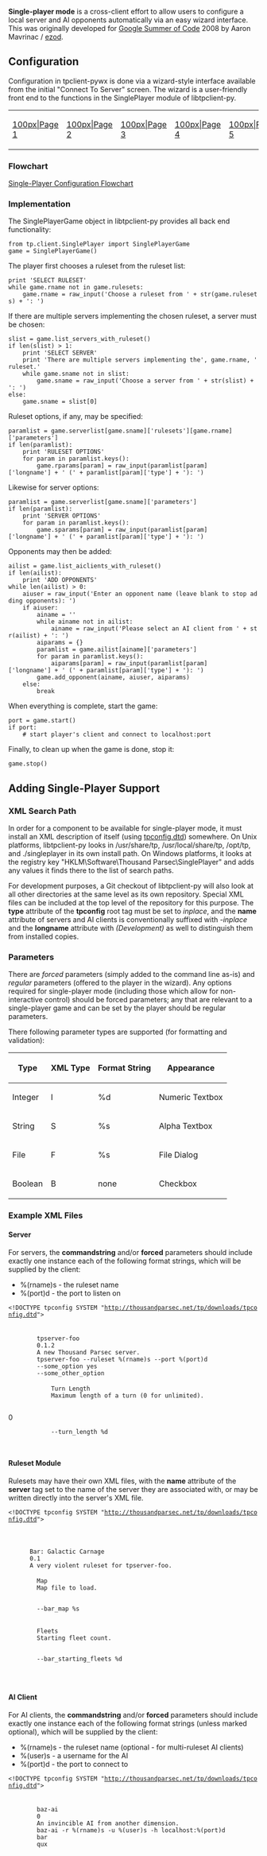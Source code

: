 '''Single-player mode''' is a cross-client effort to allow users to configure a local server and AI opponents automatically via an easy wizard interface. This was originally developed for [[Google Summer of Code]] 2008 by Aaron Mavrinac / [[User:Ezod|ezod]].

==Configuration==

Configuration in tpclient-pywx is done via a wizard-style interface available from the initial "Connect To Server" screen. The wizard is a user-friendly front end to the functions in the SinglePlayer module of libtpclient-py.

{| style="font-size: 85%; text-align: center;"
| [[images/Sp02.png|100px|Page 1]]
| [[images/Sp03.png|100px|Page 2]]
| [[images/Sp04.png|100px|Page 3]]
| [[images/Sp05.png|100px|Page 4]]
| [[images/Sp06.png|100px|Page 5]]
| [[images/Sp07.png|100px|Page 6]]
|}

===Flowchart===

[[images/SinglePlayerFC.png|Single-Player Configuration Flowchart]]

===Implementation===

The SinglePlayerGame object in libtpclient-py provides all back end functionality:

 from tp.client.SinglePlayer import SinglePlayerGame
 game = SinglePlayerGame()

The player first chooses a ruleset from the ruleset list:

 print 'SELECT RULESET'
 while game.rname not in game.rulesets:
     game.rname = raw_input('Choose a ruleset from ' + str(game.rulesets) + ': ')

If there are multiple servers implementing the chosen ruleset, a server must be chosen:

 slist = game.list_servers_with_ruleset()
 if len(slist) > 1:
     print 'SELECT SERVER'
     print 'There are multiple servers implementing the', game.rname, 'ruleset.'
     while game.sname not in slist:
         game.sname = raw_input('Choose a server from ' + str(slist) + ': ')
 else:
     game.sname = slist[0]

Ruleset options, if any, may be specified:

 paramlist = game.serverlist[game.sname]['rulesets'][game.rname]['parameters']
 if len(paramlist):
     print 'RULESET OPTIONS'
     for param in paramlist.keys():
         game.rparams[param] = raw_input(paramlist[param]['longname'] + ' (' + paramlist[param]['type'] + '): ')

Likewise for server options:

 paramlist = game.serverlist[game.sname]['parameters']
 if len(paramlist):
     print 'SERVER OPTIONS'
     for param in paramlist.keys():
         game.sparams[param] = raw_input(paramlist[param]['longname'] + ' (' + paramlist[param]['type'] + '): ')

Opponents may then be added:

 ailist = game.list_aiclients_with_ruleset()
 if len(ailist):
     print 'ADD OPPONENTS'
 while len(ailist) > 0:
     aiuser = raw_input('Enter an opponent name (leave blank to stop adding opponents): ')
     if aiuser:
         ainame = ''
         while ainame not in ailist:
             ainame = raw_input('Please select an AI client from ' + str(ailist) + ': ')
         aiparams = {}
         paramlist = game.ailist[ainame]['parameters']
         for param in paramlist.keys():
             aiparams[param] = raw_input(paramlist[param]['longname'] + ' (' + paramlist[param]['type'] + '): ')
         game.add_opponent(ainame, aiuser, aiparams)
     else:
         break

When everything is complete, start the game:

 port = game.start()
 if port:
     # start player's client and connect to localhost:port

Finally, to clean up when the game is done, stop it:

 game.stop()

==Adding Single-Player Support==

===XML Search Path===

In order for a component to be available for single-player mode, it must install an XML description of itself (using [http://thousandparsec.net/tp/downloads/tpconfig.dtd tpconfig.dtd]) somewhere. On Unix platforms, libtpclient-py looks in /usr/share/tp, /usr/local/share/tp, /opt/tp, and ./singleplayer in its own install path. On Windows platforms, it looks at the registry key "HKLM\Software\Thousand Parsec\SinglePlayer" and adds any values it finds there to the list of search paths.

For development purposes, a Git checkout of libtpclient-py will also look at all other directories at the same level as its own repository. Special XML files can be included at the top level of the repository for this purpose. The '''type''' attribute of the '''tpconfig''' root tag must be set to ''inplace'', and the '''name''' attribute of servers and AI clients is conventionally suffixed with ''-inplace'' and the '''longname''' attribute with ''(Development)'' as well to distinguish them from installed copies.

===Parameters===

There are ''forced'' parameters (simply added to the command line as-is) and ''regular'' parameters (offered to the player in the wizard). Any options required for single-player mode (including those which allow for non-interactive control) should be forced parameters; any that are relevant to a single-player game and can be set by the player should be regular parameters.

There following parameter types are supported (for formatting and validation):

{| class="wikitable"
|-
! Type
! XML Type
! Format String
! Appearance
|-
| Integer
| I
| %d
| Numeric Textbox
|-
| String
| S
| %s
| Alpha Textbox
|-
| File 
| F
| %s
| File Dialog
|-
| Boolean
| B
| none
| Checkbox
|}


===Example XML Files===

====Server====

For servers, the '''commandstring''' and/or '''forced''' parameters should include exactly one instance each of the following format strings, which will be supplied by the client:

* %(rname)s - the ruleset name
* %(port)d - the port to listen on

 <?xml version="1.0"?>
 <!DOCTYPE tpconfig SYSTEM "http://thousandparsec.net/tp/downloads/tpconfig.dtd">
 <tpconfig type="installed">
     <server name="tpserver-foo">
         <longname>tpserver-foo</longname>
         <version>0.1.2</version>
         <description>A new Thousand Parsec server.</description>
         <commandstring>tpserver-foo --ruleset %(rname)s --port %(port)d</commandstring>
         <forced>--some_option yes</forced>
         <forced>--some_other_option</forced>
         <parameter name="turnlength" type="I">
             <longname>Turn Length</longname>
             <description>Maximum length of a turn (0 for unlimited).</description>
             <default>0</default>
             <commandstring>--turn_length %d</commandstring>
         </parameter>
     </server>
 </tpconfig>

====Ruleset Module====

Rulesets may have their own XML files, with the '''name''' attribute of the '''server''' tag set to the name of the server they are associated with, or may be written directly into the server's XML file.

 <?xml version="1.0"?>
 <!DOCTYPE tpconfig SYSTEM "http://thousandparsec.net/tp/downloads/tpconfig.dtd">
 <tpconfig type="installed">
   <server name="tpserver-foo">
     <ruleset name="bar">
       <longname>Bar: Galactic Carnage</longname>
       <version>0.1</version>
       <description>A very violent ruleset for tpserver-foo.</description>
       <parameter name="map" type="F">
         <longname>Map</longname>
         <description>Map file to load.</description>
         <default/>
         <commandstring>--bar_map %s</commandstring>
       </parameter>
       <parameter name="fleets" type="I">
         <longname>Fleets</longname>
         <description>Starting fleet count.</description>
         <default/>
         <commandstring>--bar_starting_fleets %d</commandstring>
       </parameter>
     </ruleset>
   </server>
 </tpconfig>

====AI Client====

For AI clients, the '''commandstring''' and/or '''forced''' parameters should include exactly one instance each of the following format strings (unless marked optional), which will be supplied by the client:

* %(rname)s - the ruleset name (optional - for multi-ruleset AI clients)
* %(user)s - a username for the AI
* %(port)d - the port to connect to

 <?xml version="1.0"?>
 <!DOCTYPE tpconfig SYSTEM "http://thousandparsec.net/tp/downloads/tpconfig.dtd">
 <tpconfig type="installed">
     <aiclient name="baz-ai">
         <longname>baz-ai</longname>
         <version>0</version>
         <description>An invincible AI from another dimension.</description>
         <commandstring>baz-ai -r %(rname)s -u %(user)s -h localhost:%(port)d</commandstring>
         <rules>bar</rules>
         <rules>qux</rules>
     </aiclient>
 </tpconfig>